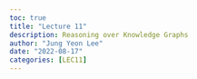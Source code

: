 ```yaml
---
toc: true
title: "Lecture 11"
description: Reasoning over Knowledge Graphs
author: "Jung Yeon Lee"
date: "2022-08-17"
categories: [LEC11]
---
```

